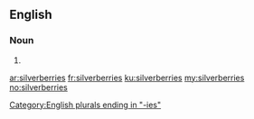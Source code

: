 {{also|silver berries}}
==English==

===Noun===
{{head|en|noun plural form}}

# {{plural of|silverberry|lang=en}}

[[Category:English plurals ending in "-ies"]]

[[ar:silverberries]]
[[fr:silverberries]]
[[ku:silverberries]]
[[my:silverberries]]
[[no:silverberries]]